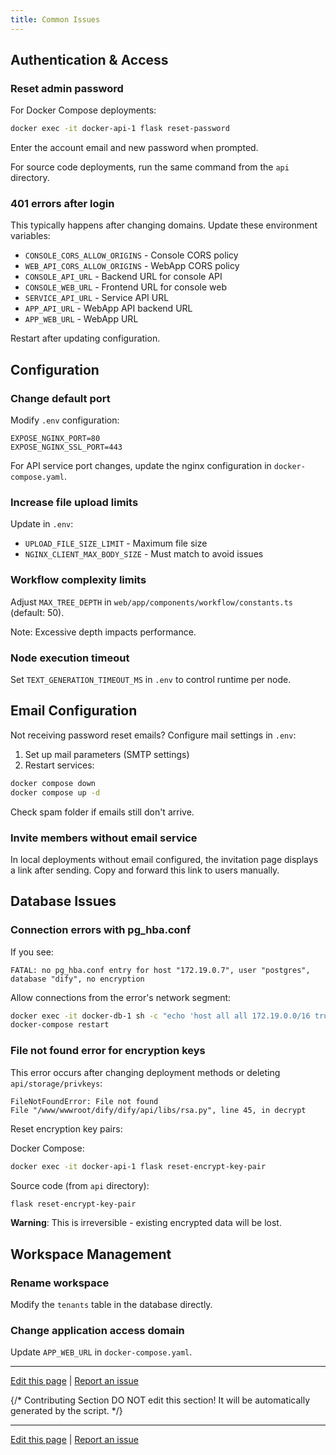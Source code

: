 ```yaml
---
title: Common Issues
---
```


## Authentication & Access

### Reset admin password

For Docker Compose deployments:

```bash
docker exec -it docker-api-1 flask reset-password
```

Enter the account email and new password when prompted.

For source code deployments, run the same command from the `api` directory.

### 401 errors after login

This typically happens after changing domains. Update these environment variables:

- `CONSOLE_CORS_ALLOW_ORIGINS` - Console CORS policy
- `WEB_API_CORS_ALLOW_ORIGINS` - WebApp CORS policy
- `CONSOLE_API_URL` - Backend URL for console API
- `CONSOLE_WEB_URL` - Frontend URL for console web
- `SERVICE_API_URL` - Service API URL
- `APP_API_URL` - WebApp API backend URL
- `APP_WEB_URL` - WebApp URL

Restart after updating configuration.

## Configuration

### Change default port

Modify `.env` configuration:

```
EXPOSE_NGINX_PORT=80
EXPOSE_NGINX_SSL_PORT=443
```

For API service port changes, update the nginx configuration in `docker-compose.yaml`.

### Increase file upload limits

Update in `.env`:

- `UPLOAD_FILE_SIZE_LIMIT` - Maximum file size
- `NGINX_CLIENT_MAX_BODY_SIZE` - Must match to avoid issues

### Workflow complexity limits

Adjust `MAX_TREE_DEPTH` in `web/app/components/workflow/constants.ts` (default: 50).

Note: Excessive depth impacts performance.

### Node execution timeout

Set `TEXT_GENERATION_TIMEOUT_MS` in `.env` to control runtime per node.

## Email Configuration

Not receiving password reset emails? Configure mail settings in `.env`:

1. Set up mail parameters (SMTP settings)
2. Restart services:

```bash
docker compose down
docker compose up -d
```

Check spam folder if emails still don't arrive.

### Invite members without email service

In local deployments without email configured, the invitation page displays a link after sending. Copy and forward this link to users manually.

## Database Issues

### Connection errors with pg_hba.conf

If you see:
```
FATAL: no pg_hba.conf entry for host "172.19.0.7", user "postgres", database "dify", no encryption
```

Allow connections from the error's network segment:

```bash
docker exec -it docker-db-1 sh -c "echo 'host all all 172.19.0.0/16 trust' >> /var/lib/postgresql/data/pgdata/pg_hba.conf"
docker-compose restart
```

### File not found error for encryption keys

This error occurs after changing deployment methods or deleting `api/storage/privkeys`:

```
FileNotFoundError: File not found
File "/www/wwwroot/dify/dify/api/libs/rsa.py", line 45, in decrypt
```

Reset encryption key pairs:

Docker Compose:
```bash
docker exec -it docker-api-1 flask reset-encrypt-key-pair
```

Source code (from `api` directory):
```bash
flask reset-encrypt-key-pair
```

**Warning**: This is irreversible - existing encrypted data will be lost.

## Workspace Management

### Rename workspace

Modify the `tenants` table in the database directly.

### Change application access domain

Update `APP_WEB_URL` in `docker-compose.yaml`.

---

[Edit this page](https://github.com/langgenius/dify-docs/edit/main/en/self-hosting/troubleshooting/common-issues.mdx) | [Report an issue](https://github.com/langgenius/dify-docs/issues/new?template=docs.yml)

{/*
Contributing Section
DO NOT edit this section!
It will be automatically generated by the script.
*/}

---

[Edit this page](https://github.com/langgenius/dify-docs/edit/main/en/self-hosting/troubleshooting/common-issues.mdx) | [Report an issue](https://github.com/langgenius/dify-docs/issues/new?template=docs.yml)


